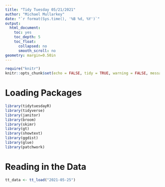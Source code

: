 ```yaml
---
title: "Tidy Tuesday 05/21/2021"
author: "Michael Mullarkey"
date: "`r format(Sys.time(), '%B %d, %Y')`"
output:
  html_document:
    toc: yes
    toc_depth: 5
    toc_float:
      collapsed: no
      smooth_scroll: no
geometry: margin=0.50in
---
```


```r
require("knitr")
knitr::opts_chunk$set(echo = FALSE, tidy = TRUE, warning = FALSE, message = FALSE, include = FALSE)
```

# Loading Packages

```r

library(tidytuesdayR)
library(tidyverse)
library(janitor)
library(broom)
library(skimr)
library(gt)
library(showtext)
library(ggdist)
library(glue)
library(patchwork)

```

# Reading in the Data

```r

tt_data <- tt_load("2021-05-25")

```